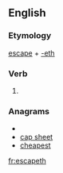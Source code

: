 ==English==

===Etymology===
[[escape]] + [[-eth]]

===Verb===
{{infl|en|verb form}}

# {{archaic third-person singular of|escape}}

===Anagrams===
* {{alphagram|aceehpst}}
* [[cap sheet#English|cap sheet]]
* [[cheapest#English|cheapest]]


[[fr:escapeth]]